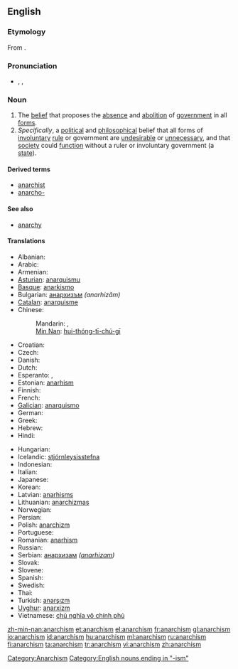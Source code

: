 ==English==

===Etymology===
From {{suffix|anarchy|ism}}.

===Pronunciation===
* {{a|GenAm}} {{enPR|ʹănər'kĭzəm}}, {{IPA|/ˈænəɹˌkɪzəm/}}, {{SAMPA|/"{n@r%kIz@m/}}

===Noun===
{{en-noun|-}}

# The [[belief]] that proposes the [[absence]] and [[abolition]] of [[government]] in all [[form]]s.
# ''Specifically'', a [[political]] and [[philosophical]] belief that all forms of [[involuntary]] [[rule]] or government are [[undesirable]] or [[unnecessary]], and that [[society]] could [[function]] without a ruler or involuntary government (a [[state]]).

====Derived terms====
* [[anarchist]]
* [[anarcho-]]

====See also====
* [[anarchy]]

====Translations====
{{trans-top|belief that proposes the absence and abolition of government in all forms}}
* Albanian: {{t+|sq|anarkizëm|xs=Albanian}}
* Arabic: {{t|ar|فوضوية|f|tr=fawDawíyya|sc=Arab}}
* Armenian: {{t-|hy|անարխիզմ|tr=anarxizm}}
* [[Asturian]]: [[anarquismu]] {{m}}
* [[Basque]]: [[anarkismo]]
* Bulgarian: [[анархизъм]] ''(anarhizăm)'' {{m}}
* [[Catalan]]: [[anarquisme]] {{m}}
* Chinese:
*: Mandarin: {{t|zh|無政府主義|sc=Hani}},  {{t|zh|无政府主义|tr=wúzhèngfǔzhǔyì|sc=Hani}}
*: [[Min Nan]]: [[hui-thóng-tī-chú-gī]]
* Croatian: {{t-|hr|anarhizam|m}}
* Czech: {{t+|cs|anarchismus|m}}
* Danish: {{t-|da|anarkisme}}
* Dutch: {{t+|nl|anarchisme}}
* Esperanto: {{t-|eo|anarĥiismo}}, {{t-|eo|anarkiismo}}
* Estonian: [[anarhism]]
* Finnish: {{t+|fi|anarkismi}}
* French: {{t+|fr|anarchisme|m}}
* [[Galician]]: [[anarquismo]] {{m}}
* German: {{t+|de|Anarchismus|m}}
* Greek: {{t|el|αναρχισμός|m|tr=anarchismós|sc=Grek}}
* Hebrew: {{t|he|אנרכיזם|m|tr=anarkhizm|sc=Hebr}}
* Hindi: {{t|hi|अराजकता|tr=arājakatā|sc=Deva}}
{{trans-mid}}
* Hungarian: {{t+|hu|anarchizmus}}
* Icelandic: [[stjórnleysisstefna]]
* Indonesian: {{t+|id|anarkisme|xs=Indonesian}}
* Italian: {{t-|it|anarchismo|m}}
* Japanese: {{t|ja|アナキズム|tr=anākizumu|sc=Jpan}}
* Korean: {{t|ko|아나키즘|tr=anakijeum|sc=Kore}}
* Latvian: [[anarhisms]]
* Lithuanian: [[anarchizmas]]
* Norwegian: {{t-|no|anarkisme}}
* Persian: {{t|fa|دولت‌زدائی|sc=fa-Arab}}
* Polish: [[anarchizm]] {{m}}
* Portuguese: {{t+|pt|anarquismo|m}}
* Romanian: [[anarhism]]
* Russian: {{t|ru|анархизм|m|tr=anarxízm|sc=Cyrl}}
* Serbian: [[анархизам]] ''([[anarhizam]])'' {{m}}
* Slovak: {{t-|sk|anarchizmus|m}}
* Slovene: {{t+|sl|anarhizem|m}}
* Spanish: {{t+|es|anarquismo|m}}
* Swedish: {{t+|sv|anarkism}}
* Thai: {{t|th|ลัทธิอนาธิปไตย|tr=láttí ànaatíp-bpàdtai|sc=Thai}}
* Turkish: [[anarşızm]]
* [[Uyghur]]: [[anarxizm]]
* Vietnamese: [[chủ nghĩa vô chính phủ]]
{{trans-bottom}}

[[Category:Anarchism]]
[[Category:English nouns ending in "-ism"]]

[[zh-min-nan:anarchism]]
[[et:anarchism]]
[[el:anarchism]]
[[fr:anarchism]]
[[gl:anarchism]]
[[io:anarchism]]
[[id:anarchism]]
[[hu:anarchism]]
[[ml:anarchism]]
[[ru:anarchism]]
[[fi:anarchism]]
[[ta:anarchism]]
[[tr:anarchism]]
[[vi:anarchism]]
[[zh:anarchism]]